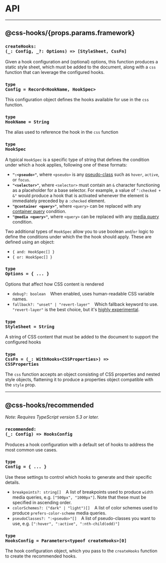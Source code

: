 
# API

---

## @css-hooks/{props.params.framework}

### <Code className="language-typescript">createHooks: (\_: Config, \_?: Options) => [StyleSheet, CssFn]</Code>

Given a hook configuration and (optional) options, this function produces a
static style sheet, which must be added to the document, along with a `css`
function that can leverage the configured hooks.

### <Code className="language-typescript">type Config = Record&lt;HookName, HookSpec&gt;</Code>

This configuration object defines the hooks available for use in the `css`
function.

### <Code className="language-typescript">type HookName = String</Code>

The alias used to reference the hook in the `css` function

### <Code className="language-typescript">type HookSpec</Code>

A typical `HookSpec` is a specific type of string that defines the condition
under which a hook applies, following one of these formats:

- **`":<pseudo>"`**, where `<pseudo>` is any
  [pseudo-class](https://www.w3.org/TR/selectors/#pseudo-classes) such as
  `hover`, `active`, or `focus`.
- **`"<selector>"`**, where `<selector>` must contain an `&` character
  functioning as a placeholder for a base selector. For example, a value of
  `":checked + &"` would produce a hook that is activated whenever the element
  is immediately preceded by a `:checked` element.
- **`"@container <query>"`**, where `<query>` can be replaced with any
  [container query](https://www.w3.org/TR/css-contain-3/#container-rule)
  condition.
- **`"@media <query>"`**, where `<query>` can be replaced with any
  [media query](https://www.w3.org/TR/mediaqueries-5/) condition.

Two additional types of `HookSpec` allow you to use boolean `and`/`or` logic to
define the conditions under which the the hook should apply. These are defined
using an object:

- `{ and: HookSpec[] }`
- `{ or: HookSpec[] }`

### <Code className="language-typescript">type Options = \{ ... \}</Code>

Options that affect how CSS content is rendered

- `debug?: boolean` &ensp; When enabled, uses human-readable CSS variable names.
- `fallback?: "unset" | "revert-layer"` &ensp; Which fallback keyword to use.
  `"revert-layer"` is the best choice, but it's
  [highly experimental](https://caniuse.com/mdn-css_types_global_keywords_revert-layer).

### <Code className="language-typescript">type StyleSheet = String</Code>

A string of CSS content that must be added to the document to support the
configured hooks

### <Code className="language-typescript">type CssFn = (\_: WithHooks&lt;CSSProperties&gt;) => CSSProperties</Code>

The `css` function accepts an object consisting of CSS properties and nested
style objects, flattening it to produce a properties object compatible with the
`style` prop.

---

## @css-hooks/recommended

_Note: Requires TypeScript version 5.3 or later._

### <Code className="language-typescript">recommended: (\_: Config) => HooksConfig</Code>

Produces a hook configuration with a default set of hooks to address the most
common use cases.

### <Code className="language-typescript">type Config = \{ ... \}</Code>

Use these settings to control which hooks to generate and their specific
details.

- `breakpoints?: string[]` &ensp; A list of breakpoints used to produce `width`
  media queries, e.g. `["500px", "1000px"]`. Note that these must be specified
  in ascending order.
- `colorSchemes?: ("dark" | "light")[]` &ensp; A list of color schemes used to
  produce `prefers-color-scheme` media queries.
- `pseudoClasses?: ":<pseudo>"[]` &ensp; A list of pseudo-classes you want to
  use, e.g. `[":hover", ":active", ":nth-child(odd)"]`

### <Code className="language-typescript">type HooksConfig = Parameters\<typeof createHooks\>[0]</Code>

The hook configuration object, which you pass to the `createHooks` function to
create the recommended hooks.
